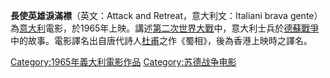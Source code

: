 
{{unreferenced|time=2015-01-24T18:29:21+00:00}}
'''長使英雄淚滿襟'''（英文：Attack and Retreat，意大利文：Italiani brava gente）為[[意大利|意大利]]電影，於1965年上映。講述[[第二次世界大战|第二次世界大戰]]中，意大利士兵於[[苏德战争|德蘇戰爭]]中的故事。電影譯名出自唐代詩人[[杜甫|杜甫]]之作《蜀相》，後為香港上映時之譯名。

{{电影小作品}}
[[Category:1965年義大利電影作品|Category:1965年義大利電影作品]]
[[Category:苏德战争电影|Category:苏德战争电影]]